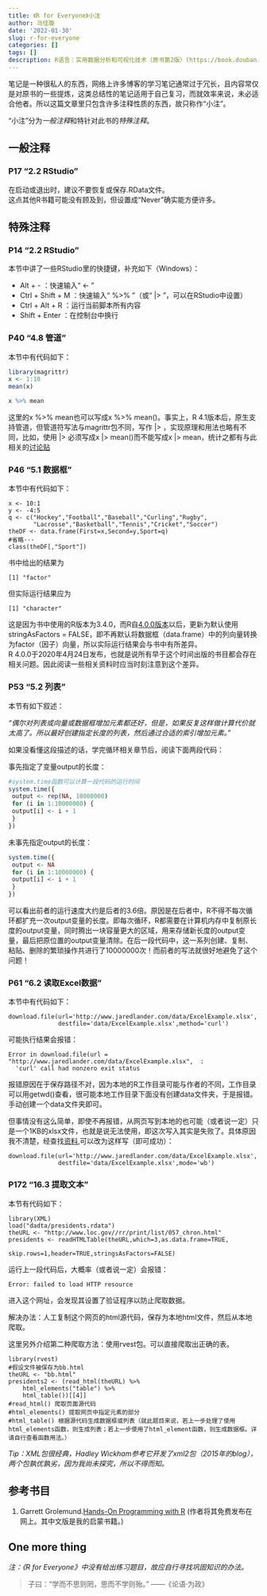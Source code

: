 ```yaml
---
title: 《R for Everyone》小注
author: 马佳璇
date: '2022-01-30'
slug: r-for-everyone
categories: []
tags: []
description: R语言：实用数据分析和可视化技术（原书第2版）(https://book.douban.com/subject/34891734/)...
---
```


笔记是一种很私人的东西，网络上许多博客的学习笔记通常过于冗长，且内容常仅是对原书的一些提炼，这类总结性的笔记适用于自己复习，而就效率来说，未必适合他者。所以这篇文章里只包含许多注释性质的东西，故只称作“小注”。

“小注”分为*一般注释*和特针对此书的*特殊注释*。

## 一般注释
### P17 “2.2 RStudio”  

在启动或退出时，建议不要恢复或保存.RData文件。   
这点其他R书籍可能没有顾及到，但设置成“Never”确实能方便许多。

## 特殊注释
### P14 “2.2 RStudio”  

本节中讲了一些RStudio里的快捷键，补充如下（Windows）：  

- Alt + - ：快速输入“ <- ”
- Ctrl + Shift + M ：快速输入“ %>% ”（或“ |> ”，可以在RStudio中设置）
- Ctrl + Alt + R ：运行当前脚本所有内容
- Shift + Enter ：在控制台中换行

### P40 “4.8 管道”  

本节中有代码如下：  
```r
library(magrittr)
x <- 1:10
mean(x)
```

```r
x %>% mean
```
这里的x %>% mean也可以写成x %>% mean()。事实上，R 4.1版本后，原生支持管道，但管道符写法与magrittr包不同，写作 |> ，实现原理和用法也略有不同，比如，使用 |> 必须写成x |> mean()而不能写成x |> mean，统计之都有与此相关的[讨论贴](https://d.cosx.org/d/422269-r-410)

### P46 “5.1 数据框”  

本节中有代码如下：  
```
x <- 10:1
y <- -4:5
q <- c("Hockey","Football","Baseball","Curling","Rugby",
       "Lacrosse","Basketball","Tennis","Cricket","Soccer")
theDF <- data.frame(First=x,Second=y,Sport=q)
#省略···
class(theDF[,"Sport"])
```
书中给出的结果为  
```
[1] "factor"
```
但实际运行结果应为
```
[1] "character"
```
这是因为书中使用的R版本为3.4.0，而R自[4.0.0版本](https://stat.ethz.ch/pipermail/r-announce/2020/000653.html)以后，更新为默认使用stringAsFactors = FALSE，即不再默认将数据框（data.frame）中的列向量转换为factor（因子）向量，所以实际运行结果会与书中有所差异。  
R 4.0.0于2020年4月24日发布，也就是说所有早于这个时间出版的书目都会存在相关问题。因此阅读一些相关资料时应当时刻注意到这个差异。

###  P53 “5.2 列表”

本节有如下叙述： 

_“偶尔对列表或向量或数据框增加元素都还好，但是，如果反复这样做计算代价就太高了。所以最好创建指定长度的列表，然后通过合适的索引增加元素。”_

如果没看懂这段描述的话，学完循环相关章节后，阅读下面两段代码：  

事先指定了变量output的长度：
```r
#system.time函数可以计算一段代码的运行时间
system.time({
 output <- rep(NA, 10000000)
 for (i in 1:10000000) {
 output[i] <- i + 1
 }
})
```
未事先指定output的长度：
```r
system.time({
 output <- NA
 for (i in 1:10000000) {
 output[i] <- i + 1
 }
})
```
可以看出前者的运行速度大约是后者的3.6倍。原因是在后者中，R不得不每次循环都扩充一次output变量的长度。即每次循环，R都需要在计算机内存中复制原长度的output变量，同时腾出一块容量更大的区域，用来存储新长度的output变量，最后把原位置的output变量清除。在后一段代码中，这一系列创建、复制、粘贴、删除的繁琐操作共进行了10000000次！而前者的写法就很好地避免了这个问题！

### P61 “6.2 读取Excel数据”  

本节中有代码如下：  
```
download.file(url='http://www.jaredlander.com/data/ExcelExample.xlsx',
              destfile='data/ExcelExample.xlsx',method='curl')
```
可能执行结果会报错：
```
Error in download.file(url = "http://www.jaredlander.com/data/ExcelExample.xlsx",  : 
  'curl' call had nonzero exit status
```
报错原因在于保存路径不对，因为本地的R工作目录可能与作者的不同，工作目录可以用getwd()查看，很可能本地工作目录下面没有创建data文件夹，于是报错。手动创建一个data文件夹即可。

但事情没有这么简单，即使不再报错，从网页写到本地的也可能（或者说一定）只是一个1KB的xlsx文件，也就是说无法使用，即这次写入其实是失败了。具体原因我不清楚，经查找[资料](https://stackoverflow.com/questions/59697422/why-method-curl-is-not-working-in-download-file-in-r/59697717#59697717?newreg=636c77acc9b043e5a2b0f3fe04ae9b17),可以改为这样写（即可成功）：
```
download.file(url='http://www.jaredlander.com/data/ExcelExample.xlsx',
              destfile='data/ExcelExample.xlsx',mode='wb')
```

### P172 “16.3 提取文本”

本节有代码如下：
```
library(XML)
load("dadta/presidents.rdata")
theURL <- "http://www.loc.gov//rr/print/list/057_chron.html"
presidents <- readHTMLTable(theURL,which=3,as.data.frame=TRUE,
                           skip.rows=1,header=TRUE,stringsAsFactors=FALSE)
```
运行上一段代码后，大概率（或者说一定）会报错：
```
Error: failed to load HTTP resource
```
进入这个网址，会发现其设置了验证程序以防止爬取数据。  

解决办法：人工复制这个网页的html源代码，保存为本地html文件，然后从本地爬取。  

这里另外介绍第二种爬取方法：使用rvest包。可以直接爬取出正确的表。
```
library(rvest)
#假设文件被保存为bb.html
theURL <- "bb.html"
presidents2 <- (read_html(theURL) %>% 
    html_elements("table") %>% 
    html_table())[[4]]
#read_html() 爬取页面源代码
#html_elements() 提取网页中指定元素的部分
#html_table() 根据源代码生成数据框或列表（就此题目来说，若上一步处理了使用html_elements函数，则生成列表；若上一步使用了html_element函数，则生成数据框。详请自行查看函数用法。）
```
_Tip：XML包很经典，Hadley Wickham参考它开发了xml2包（2015年的blog），两个包孰优孰劣，因为我尚未探究，所以不得而知。_


## 参考书目

1. Garrett Grolemund.[Hands-On Programming with R](https://rstudio-education.github.io/hopr/) (作者将其免费发布在网上。其中文版是我的启蒙书籍。)

## One more thing
_注：《R for Everyone》中没有给出练习题目，故应自行寻找巩固知识的办法。_

> 子曰：“学而不思则罔，思而不学则殆。”    ——《论语·为政》